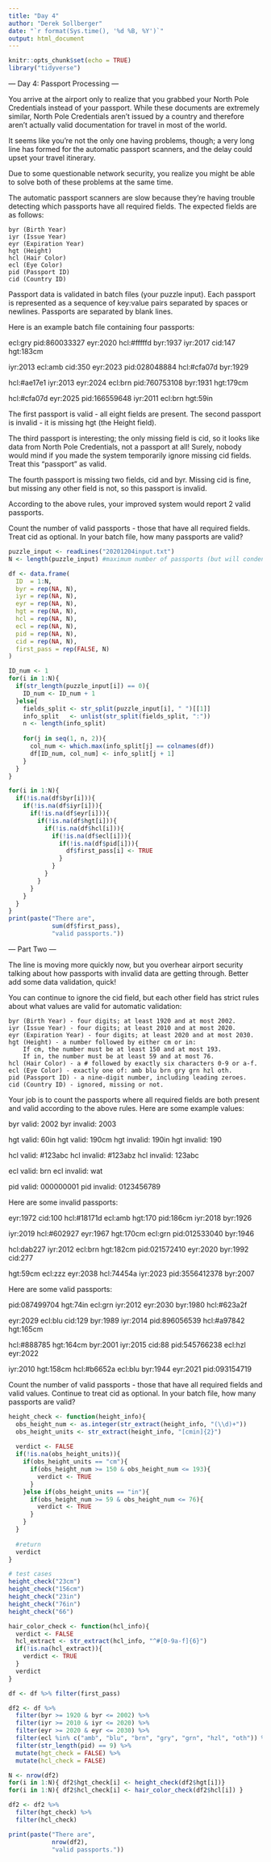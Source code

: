 ```yaml
---
title: "Day 4"
author: "Derek Sollberger"
date: "`r format(Sys.time(), '%d %B, %Y')`"
output: html_document
---
```


```r
knitr::opts_chunk$set(echo = TRUE)
library("tidyverse")
```

--- Day 4: Passport Processing ---

You arrive at the airport only to realize that you grabbed your North Pole Credentials instead of your passport. While these documents are extremely similar, North Pole Credentials aren't issued by a country and therefore aren't actually valid documentation for travel in most of the world.

It seems like you're not the only one having problems, though; a very long line has formed for the automatic passport scanners, and the delay could upset your travel itinerary.

Due to some questionable network security, you realize you might be able to solve both of these problems at the same time.

The automatic passport scanners are slow because they're having trouble detecting which passports have all required fields. The expected fields are as follows:

    byr (Birth Year)
    iyr (Issue Year)
    eyr (Expiration Year)
    hgt (Height)
    hcl (Hair Color)
    ecl (Eye Color)
    pid (Passport ID)
    cid (Country ID)

Passport data is validated in batch files (your puzzle input). Each passport is represented as a sequence of key:value pairs separated by spaces or newlines. Passports are separated by blank lines.

Here is an example batch file containing four passports:

ecl:gry pid:860033327 eyr:2020 hcl:#fffffd
byr:1937 iyr:2017 cid:147 hgt:183cm

iyr:2013 ecl:amb cid:350 eyr:2023 pid:028048884
hcl:#cfa07d byr:1929

hcl:#ae17e1 iyr:2013
eyr:2024
ecl:brn pid:760753108 byr:1931
hgt:179cm

hcl:#cfa07d eyr:2025 pid:166559648
iyr:2011 ecl:brn hgt:59in

The first passport is valid - all eight fields are present. The second passport is invalid - it is missing hgt (the Height field).

The third passport is interesting; the only missing field is cid, so it looks like data from North Pole Credentials, not a passport at all! Surely, nobody would mind if you made the system temporarily ignore missing cid fields. Treat this "passport" as valid.

The fourth passport is missing two fields, cid and byr. Missing cid is fine, but missing any other field is not, so this passport is invalid.

According to the above rules, your improved system would report 2 valid passports.

Count the number of valid passports - those that have all required fields. Treat cid as optional. In your batch file, how many passports are valid?

```r
puzzle_input <- readLines("20201204input.txt")
N <- length(puzzle_input) #maximum number of passports (but will condense)

df <- data.frame(
  ID  = 1:N,
  byr = rep(NA, N),
  iyr = rep(NA, N),
  eyr = rep(NA, N),
  hgt = rep(NA, N),
  hcl = rep(NA, N),
  ecl = rep(NA, N),
  pid = rep(NA, N),
  cid = rep(NA, N),
  first_pass = rep(FALSE, N)
)

ID_num <- 1
for(i in 1:N){
  if(str_length(puzzle_input[i]) == 0){
    ID_num <- ID_num + 1
  }else{
    fields_split <- str_split(puzzle_input[i], " ")[[1]]
    info_split   <- unlist(str_split(fields_split, ":"))
    n <- length(info_split)
    
    for(j in seq(1, n, 2)){
      col_num <- which.max(info_split[j] == colnames(df))
      df[ID_num, col_num] <- info_split[j + 1]
    }
  }
}

for(i in 1:N){
  if(!is.na(df$byr[i])){
    if(!is.na(df$iyr[i])){
      if(!is.na(df$eyr[i])){
        if(!is.na(df$hgt[i])){
          if(!is.na(df$hcl[i])){
            if(!is.na(df$ecl[i])){
              if(!is.na(df$pid[i])){
                df$first_pass[i] <- TRUE
              }
            }
          }
        }
      }
    }
  }
}
print(paste("There are",
            sum(df$first_pass),
            "valid passports."))
```

--- Part Two ---

The line is moving more quickly now, but you overhear airport security talking about how passports with invalid data are getting through. Better add some data validation, quick!

You can continue to ignore the cid field, but each other field has strict rules about what values are valid for automatic validation:

    byr (Birth Year) - four digits; at least 1920 and at most 2002.
    iyr (Issue Year) - four digits; at least 2010 and at most 2020.
    eyr (Expiration Year) - four digits; at least 2020 and at most 2030.
    hgt (Height) - a number followed by either cm or in:
        If cm, the number must be at least 150 and at most 193.
        If in, the number must be at least 59 and at most 76.
    hcl (Hair Color) - a # followed by exactly six characters 0-9 or a-f.
    ecl (Eye Color) - exactly one of: amb blu brn gry grn hzl oth.
    pid (Passport ID) - a nine-digit number, including leading zeroes.
    cid (Country ID) - ignored, missing or not.

Your job is to count the passports where all required fields are both present and valid according to the above rules. Here are some example values:

byr valid:   2002
byr invalid: 2003

hgt valid:   60in
hgt valid:   190cm
hgt invalid: 190in
hgt invalid: 190

hcl valid:   #123abc
hcl invalid: #123abz
hcl invalid: 123abc

ecl valid:   brn
ecl invalid: wat

pid valid:   000000001
pid invalid: 0123456789

Here are some invalid passports:

eyr:1972 cid:100
hcl:#18171d ecl:amb hgt:170 pid:186cm iyr:2018 byr:1926

iyr:2019
hcl:#602927 eyr:1967 hgt:170cm
ecl:grn pid:012533040 byr:1946

hcl:dab227 iyr:2012
ecl:brn hgt:182cm pid:021572410 eyr:2020 byr:1992 cid:277

hgt:59cm ecl:zzz
eyr:2038 hcl:74454a iyr:2023
pid:3556412378 byr:2007

Here are some valid passports:

pid:087499704 hgt:74in ecl:grn iyr:2012 eyr:2030 byr:1980
hcl:#623a2f

eyr:2029 ecl:blu cid:129 byr:1989
iyr:2014 pid:896056539 hcl:#a97842 hgt:165cm

hcl:#888785
hgt:164cm byr:2001 iyr:2015 cid:88
pid:545766238 ecl:hzl
eyr:2022

iyr:2010 hgt:158cm hcl:#b6652a ecl:blu byr:1944 eyr:2021 pid:093154719

Count the number of valid passports - those that have all required fields and valid values. Continue to treat cid as optional. In your batch file, how many passports are valid?

```r
height_check <- function(height_info){
  obs_height_num <- as.integer(str_extract(height_info, "(\\d)+"))
  obs_height_units <- str_extract(height_info, "[cmin]{2}")
  
  verdict <- FALSE
  if(!is.na(obs_height_units)){
    if(obs_height_units == "cm"){
      if(obs_height_num >= 150 & obs_height_num <= 193){
        verdict <- TRUE
      }
    }else if(obs_height_units == "in"){
      if(obs_height_num >= 59 & obs_height_num <= 76){
        verdict <- TRUE
      }
    }
  }
  
  #return
  verdict
}

# test cases
height_check("23cm")
height_check("156cm")
height_check("23in")
height_check("76in")
height_check("66")
```
```r
hair_color_check <- function(hcl_info){
  verdict <- FALSE
  hcl_extract <- str_extract(hcl_info, "^#[0-9a-f]{6}")
  if(!is.na(hcl_extract)){
    verdict <- TRUE
  }
  verdict
}
```

```r
df <- df %>% filter(first_pass)

df2 <- df %>%
  filter(byr >= 1920 & byr <= 2002) %>%
  filter(iyr >= 2010 & iyr <= 2020) %>%
  filter(eyr >= 2020 & eyr <= 2030) %>%
  filter(ecl %in% c("amb", "blu", "brn", "gry", "grn", "hzl", "oth")) %>%
  filter(str_length(pid) == 9) %>%
  mutate(hgt_check = FALSE) %>%
  mutate(hcl_check = FALSE)

N <- nrow(df2)
for(i in 1:N){ df2$hgt_check[i] <- height_check(df2$hgt[i])}
for(i in 1:N){ df2$hcl_check[i] <- hair_color_check(df2$hcl[i]) }

df2 <- df2 %>%
  filter(hgt_check) %>%
  filter(hcl_check)

print(paste("There are",
            nrow(df2),
            "valid passports."))
```

